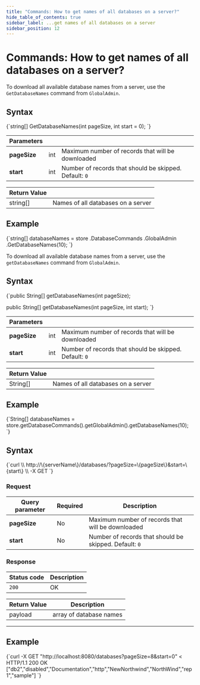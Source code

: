---
title: "Commands: How to get names of all databases on a server?"
hide_table_of_contents: true
sidebar_label: ...get names of all databases on a server
sidebar_position: 12
---




# Commands: How to get names of all databases on a server?
<LanguageSwitcher supportedLanguages={supportedLanguages} />
<LanguageContent language="csharp">


To download all available database names from a server, use the `GetDatabaseNames` command from `GlobalAdmin`.

## Syntax

<TabItem value="get_database_names_1" label="get_database_names_1">
<CodeBlock language="csharp">
{`string[] GetDatabaseNames(int pageSize, int start = 0);
`}
</CodeBlock>
</TabItem>

| Parameters | | |
| ------------- | ------------- | ----- |
| **pageSize** | int | Maximum number of records that will be downloaded |
| **start** | int | Number of records that should be skipped. Default: `0` |

| Return Value | |
| ------------- | ----- |
| string[] | Names of all databases on a server |

## Example

<TabItem value="get_database_names_2" label="get_database_names_2">
<CodeBlock language="csharp">
{`string[] databaseNames = store
	.DatabaseCommands
	.GlobalAdmin
	.GetDatabaseNames(10);
`}
</CodeBlock>
</TabItem>


</LanguageContent>
<LanguageContent language="java">


To download all available database names from a server, use the `getDatabaseNames` command from `GlobalAdmin`.

## Syntax

<TabItem value="get_database_names_1" label="get_database_names_1">
<CodeBlock language="java">
{`public String[] getDatabaseNames(int pageSize);

public String[] getDatabaseNames(int pageSize, int start);
`}
</CodeBlock>
</TabItem>

| Parameters | | |
| ------------- | ------------- | ----- |
| **pageSize** | int | Maximum number of records that will be downloaded |
| **start** | int | Number of records that should be skipped. Default: `0` |

| Return Value | |
| ------------- | ----- |
| String[] | Names of all databases on a server |

## Example

<TabItem value="get_database_names_2" label="get_database_names_2">
<CodeBlock language="java">
{`String[] databaseNames =
  store.getDatabaseCommands().getGlobalAdmin().getDatabaseNames(10);
`}
</CodeBlock>
</TabItem>


</LanguageContent>
<LanguageContent language="http">


## Syntax

<TabItem value="json" label="json">
<CodeBlock language="json">
{`curl \\
	http://\{serverName\}/databases/?pageSize=\{pageSize\}&start=\{start\} \\
	-X GET 
`}
</CodeBlock>
</TabItem>

### Request

| Query parameter | Required | Description |
| ------------- | -- | ---- |
| **pageSize** | No | Maximum number of records that will be downloaded |
| **start** | No | Number of records that should be skipped. Default: `0` |

### Response

| Status code | Description |
| ----------- | - |
| `200` | OK |

| Return Value | Description |
| ------------- | ------------- |
| payload | array of database names |

---

## Example

<TabItem value="json" label="json">
<CodeBlock language="json">
{`curl -X GET "http://localhost:8080/databases?pageSize=8&start=0" 
< HTTP/1.1 200 OK
["db2","disabled","Documentation","http","NewNorthwind","NorthWind","rep1","sample"]
`}
</CodeBlock>
</TabItem>


</LanguageContent>

<!---
- [How to create or delete database?](../../../client-api/commands/how-to/create-delete-database)

-->